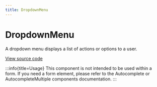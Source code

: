 ```yaml
---
title: DropdownMenu
---
```


# DropdownMenu

A dropdown menu displays a list of actions or options to a user.

[View source code](https://github.com/Spendesk/grapes/tree/master/src/components/DropdownMenu)

:::info{title=Usage}
This component is not intended to be used within a form. If you need a form element, please refer to the Autocomplete or AutocompleteMultiple components documentation.
:::
